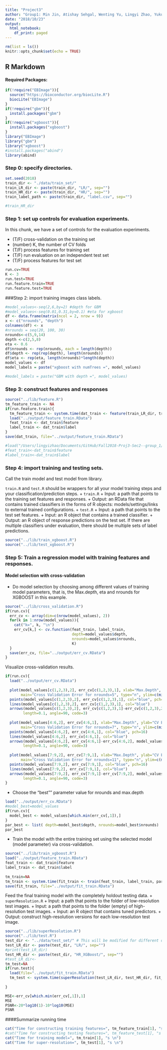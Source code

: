 ```yaml
---
title: "Project3"
author: "Group1: Min Jin, Atishay Sehgal, Wenting Yu, Lingyi Zhao, Yukun Pei"
date: "2018/10/23"
output:
  html_notebook:
    df_print: paged
---
```


```r
rm(list = ls())
knitr::opts_chunk$set(echo = TRUE)
```

## R Markdown

#### Required Packages:

```r
if(!require("EBImage")){
  source("https://bioconductor.org/biocLite.R")
  biocLite("EBImage")
}
if(!require("gbm")){
  install.packages("gbm")
}
if(!require("xgboost")){
  install.packages("xgboost")
}
library("EBImage")
library("gbm")
library("xgboost")
#install.packages("abind")
library(abind)
```


### Step 0: specify directories.

```r
set.seed(2018)
train_dir <- "./data/train_set/" 
train_LR_dir <- paste(train_dir, "LR/", sep="")
train_HR_dir <- paste(train_dir, "HR/", sep="")
train_label_path <- paste(train_dir, "label.csv", sep="") 

#train_HR_dir
```

### Step 1: set up controls for evaluation experiments.

In this chunk, we have a set of controls for the evaluation experiments. 

+ (T/F) cross-validation on the training set
+ (number) K, the number of CV folds
+ (T/F) process features for training set
+ (T/F) run evaluation on an independent test set
+ (T/F) process features for test set

```r
run.cv=TRUE 
K <- 3
run.test=TRUE 
run.feature.train=TRUE 
run.feature.test=TRUE 
```

###Step 2: import training images class labels.

```r
#model_values<-seq(2,6,by=2) #depth for GBM
#model_values<-seq(0.01,0.31,by=0.1) #eta for xgboost
df <- data.frame(matrix(ncol = 2, nrow = 9))
x <- c("nrounds", "depth")
colnames(df) <- x
#nrounds = seq(20, 100, 30) 
nrounds<-c(5,9,14)
depth <-c(2,5,8)
eta <- 0.6
df$nrounds <- rep(nrounds, each = length(depth))
df$depth <- rep(rep(depth), length(nrounds))
df$eta <- rep(eta, length(nrounds)*length(depth))
model_values <- df
model_labels = paste("xgboost with numTrees =", model_values)

#model_labels = paste("GBM with depth =", model_values)
```


### Step 3: construct features and responses

```r
source("../lib/feature.R")
tm_feature_train <- NA
if(run.feature.train){
  tm_feature_train <- system.time(dat_train <- feature(train_LR_dir, train_HR_dir))
  load("../output/feature_train.RData")
  feat_train <- dat_train$feature
  label_train <- dat_train$label
}
save(dat_train, file="../output/feature_train.RData")

#load("/Users/lingyizhao/Documents/GitHub/Fall2018-Proj3-Sec2--group_1/output/feature_train.RData")
#feat_train<-dat_train$feature
#label_train<-dat_train$label
```


### Step 4: import training and testing sets.

Call the train model and test model from library. 

`train.R` and `test.R` should be wrappers for all your model training steps and your classification/prediction steps. 
+ `train.R`
  + Input: a path that points to the training set features and responses.
  + Output: an RData file that contains trained classifiers in the forms of R objects: models/settings/links to external trained configurations.
+ `test.R`
  + Input: a path that points to the test set features.
  + Input: an R object that contains a trained classifier.
  + Output: an R object of response predictions on the test set. If there are multiple classifiers under evaluation, there should be multiple sets of label predictions. 
```r
source("../lib/train_xgboost.R")
source("../lib/test_xgboost.R")
```

### Step 5: Train a regression model with training features and responses.

#### Model selection with cross-validation

* Do model selection by choosing among different values of training model parameters, that is, the Max.depth, eta and nrounds for XGBOOST in this example. 

```r
source("../lib/cross_validation.R")
if(run.cv){
  err_cv <- array(dim=c(nrow(model_values), 2))
  for(k in 1:nrow(model_values)){
    cat("k=", k, "\n")
    err_cv[k,] <- cv.function(feat_train, label_train, 
                              depth=model_values$depth,
                              nrounds=model_values$nrounds,
                              K)
  }
  save(err_cv, file="../output/err_cv.RData")
}
```

Visualize cross-validation results. 

```r
if(run.cv){
  load("../output/err_cv.RData")
  
  plot(model_values[c(1,2,3),2], err_cv[c(1,2,3),1], xlab="Max.Depth", ylab="CV Error",
       main="Cross Validation Error for nrounds=5", type="n", ylim=c(min(err_cv[c(1,2,3),1]-err_cv[c(1,2,3),2]-0.00001),max(err_cv[c(1,2,3),1]+err_cv[c(1,2,3),2]+0.00001)))
  points(model_values[c(1,2,3),2], err_cv[c(1,2,3),1], col="blue", pch=16)
  lines(model_values[c(1,2,3),2], err_cv[c(1,2,3),1], col="blue")
  arrows(model_values[c(1,2,3),2], err_cv[c(1,2,3),1]-err_cv[c(1,2,3),2], model_values[c(1,2,3),2], err_cv[c(1,2,3),1]+err_cv[c(1,2,3),2], 
        length=0.1, angle=90, code=3)
  
  plot(model_values[4:6,2], err_cv[4:6,1], xlab="Max.Depth", ylab="CV Error",
       main="Cross Validation Error for nrounds=7", type="n", ylim=c(min(err_cv[4:6,1]-err_cv[4:6,2]-0.00001),max(err_cv[4:6,1]+err_cv[4:6,2]+0.000001)))
  points(model_values[4:6,2], err_cv[4:6,1], col="blue", pch=16)
  lines(model_values[4:6,2], err_cv[4:6,1], col="blue")
  arrows(model_values[4:6,2], err_cv[4:6,1]-err_cv[4:6,2], model_values[4:6,2], err_cv[4:6,1]+err_cv[4:6,2], 
        length=0.1, angle=90, code=3)
  
  plot(model_values[7:9,2], err_cv[7:9,1], xlab="Max.Depth", ylab="CV Error",
       main="Cross Validation Error for nrounds=11", type="n", ylim=c(min(err_cv[7:9,1]-err_cv[7:9,2]-0.00001),max(err_cv[7:9,1]+err_cv[7:9,2]+0.000001)))
  points(model_values[7:9,2], err_cv[7:9,1], col="blue", pch=16)
  lines(model_values[7:9,2], err_cv[7:9,1], col="blue")
  arrows(model_values[7:9,2], err_cv[7:9,1]-err_cv[7:9,2], model_values[7:9,2], err_cv[7:9,1]+err_cv[7:9,2], 
        length=0.1, angle=90, code=3)
}
```


* Choose the "best"" parameter value for nrounds and max.depth

```r
load("../output/err_cv.RData")
#model_best=model_values
if(run.cv){
  model_best <- model_values[which.min(err_cv[,1]),]
}
par_best <- list( depth=model_best$depth, nrounds=model_best$nrounds)
par_best
```

* Train the model with the entire training set using the selected model (model parameter) via cross-validation.

```r
source("../lib/train_xgboost.R")
load("../output/feature_train.RData")
feat_train <- dat_train$feature
label_train <- dat_train$label
  
tm_train=NA
tm_train <- system.time(fit_train <- train(feat_train, label_train, par_best))
save(fit_train, file="../output/fit_train.RData")
```


Feed the final training model with the completely holdout testing data. 
+ `superResolution.R`
  + Input: a path that points to the folder of low-resolution test images.
  + Input: a path that points to the folder (empty) of high-resolution test images.
  + Input: an R object that contains tuned predictors.
  + Output: construct high-resolution versions for each low-resolution test image.
  
```r
source("../lib/superResolution.R")
source("../lib/test.R")
test_dir <- "../data/test_set/" # This will be modified for different data sets.
test_LR_dir <- paste(test_dir, "LR/", sep="")
#print(test_LR_dir)
test_HR_dir <- paste(test_dir, "HR_XGBoost/", sep="")
#test_LR_dir<-
tm_test=NA
if(run.test){
  load(file="../output/fit_train.RData")
  tm_test <- system.time(superResolution(test_LR_dir, test_HR_dir, fit_train))
  
}

MSE<-err_cv[which.min(err_cv[,1]),1]
MSE
PSNR<-20*log10(1)-10*log10(MSE)
PSNR
```

####Summarize running time

```r
cat("Time for constructing training features=", tm_feature_train[1], "s \n")
#cat("Time for constructing testing features=", tm_feature_test[1], "s \n")
cat("Time for training model=", tm_train[1], "s \n")
cat("Time for super-resolution=", tm_test[1], "s \n")
```


